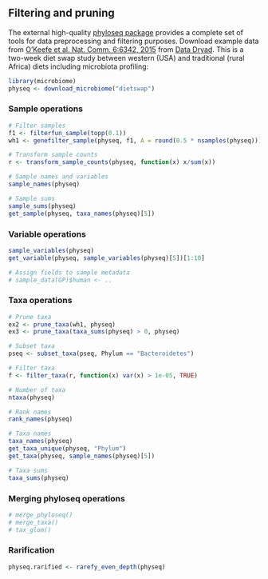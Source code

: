## Filtering and pruning

The external high-quality [phyloseq package](http://joey711.github.io/phyloseq/) provides a complete set of tools for data preprocessing and filtering purposes. Download example data from [O'Keefe et al. Nat. Comm. 6:6342, 2015](http://dx.doi.org/10.1038/ncomms7342) from [Data Dryad](http://dx.doi.org/10.5061/dryad.1mn1n). This is a two-week diet swap study between western (USA) and traditional (rural Africa) diets including microbiota profiling:

```r
library(microbiome)
physeq <- download_microbiome("dietswap")
```

### Sample operations

```r
# Filter samples
f1 <- filterfun_sample(topp(0.1))
wh1 <- genefilter_sample(physeq, f1, A = round(0.5 * nsamples(physeq)))

# Transform sample counts
r <- transform_sample_counts(physeq, function(x) x/sum(x))

# Sample names and variables
sample_names(physeq)

# Sample sums
sample_sums(physeq)
get_sample(physeq, taxa_names(physeq)[5])
```


### Variable operations

```r
sample_variables(physeq)
get_variable(physeq, sample_variables(physeq)[5])[1:10]

# Assign fields to sample metadata
# sample_data(GP)$human <- ..
```

### Taxa operations

```r
# Prune taxa
ex2 <- prune_taxa(wh1, physeq)
ex3 <- prune_taxa(taxa_sums(physeq) > 0, physeq)

# Subset taxa
pseq <- subset_taxa(pseq, Phylum == "Bacteroidetes")

# Filter taxa
f <- filter_taxa(r, function(x) var(x) > 1e-05, TRUE)

# Number of taxa
ntaxa(physeq)

# Rank names
rank_names(physeq)

# Taxa names
taxa_names(physeq)
get_taxa_unique(physeq, "Phylum")
get_taxa(physeq, sample_names(physeq)[5])

# Taxa sums
taxa_sums(physeq)
```


### Merging phyloseq operations

```r
# merge_phyloseq()
# merge_taxa()
# tax_glom()
```


### Rarification

```r
physeq.rarified <- rarefy_even_depth(physeq)
```

